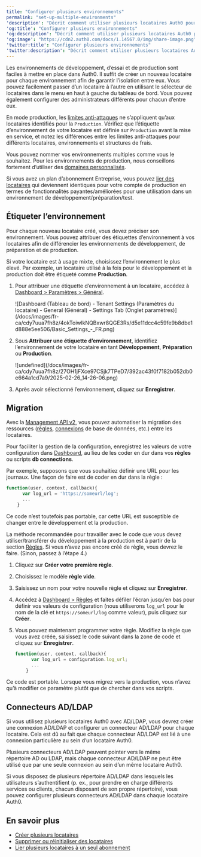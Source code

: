 ---
title: "Configurer plusieurs environnements"
permalink: "set-up-multiple-environments"
'description': "Décrit comment utiliser plusieurs locataires Auth0 pour gérer divers environnements."
'og:title': "Configurer plusieurs environnements"
'og:description': "Décrit comment utiliser plusieurs locataires Auth0 pour gérer divers environnements."
'og:image': "https://cdn2.auth0.com/docs/1.14567.0/img/share-image.png"
'twitter:title': "Configurer plusieurs environnements"
'twitter:description': "Décrit comment utiliser plusieurs locataires Auth0 pour gérer divers environnements."
---

Les environnements de développement, d’essai et de production sont faciles à mettre en place dans Auth0. Il suffit de créer un nouveau locataire pour chaque environnement afin de garantir l’isolation entre eux. Vous pouvez facilement passer d’un locataire à l’autre en utilisant le sélecteur de locataires dans le menu en haut à gauche du tableau de bord. Vous pouvez également configurer des administrateurs différents pour chacun d’entre eux.

En mode production, les [limites anti-attaques](/docs/fr-ca/troubleshoot/customer-support/operational-policies/rate-limit-policy) ne s’appliquent qu’aux locataires identifiés pour la `Production`. Vérifiez que l’étiquette d’environnement de votre locataire est définie sur `Production` avant la mise en service, et notez les différences entre les limites anti-attaques pour différents locataires, environnements et structures de frais.

Vous pouvez nommer vos environnements multiples comme vous le souhaitez. Pour les environnements de production, nous conseillons fortement d’utiliser des [domaines personnalisés](/docs/fr-ca/customize/custom-domains).

Si vous avez un plan d’abonnement Entreprise, vous pouvez [lier des locataires](/docs/fr-ca/get-started/auth0-overview/create-tenants/child-tenants) qui deviennent identiques pour votre compte de production en termes de fonctionnalités payantes/améliorées pour une utilisation dans un environnement de développement/préparation/test.

## Étiqueter l’environnement

Pour chaque nouveau locataire créé, vous devez préciser son environnement. Vous pouvez attribuer des étiquettes d’environnement à vos locataires afin de différencier les environnements de développement, de préparation et de production.

Si votre locataire est à usage mixte, choisissez l’environnement le plus élevé. Par exemple, un locataire utilisé à la fois pour le développement et la production doit être étiqueté comme **Production**.

1. Pour attribuer une étiquette d’environnement à un locataire, accédez à [Dashboard > Paramètres > Général](https://manage.auth0.com/#/tenant/general).

   <Frame>![Dashboard (Tableau de bord) - Tenant Settings (Paramètres du locataire) - General (Général) - Settings Tab (Onglet paramètres)](/docs/images/fr-ca/cdy7uua7fh8z/4okToiwlkNQBxwr8QGE3Rs/d5e11dcc4c59fe9b8dbe1d888e5ee506/Basic_Settings_-_FR.png)</Frame>

2. Sous **Attribuer une étiquette d’environnement**, identifiez l’environnement de votre locataire en tant **Développement**, **Préparation** ou **Production**.

   <Frame>![undefined](/docs/images/fr-ca/cdy7uua7fh8z/27OH1jFXce97CSjk7TPeD7/392ac43f0f7182b052db0e664a1cd7a9/2025-02-26_14-26-06.png)</Frame>

3. Après avoir sélectionné l’environnement, cliquez sur **Enregistrer**.

## Migration

Avec la [Management API v2](/docs/fr-ca/api/management/v2), vous pouvez automatiser la migration des ressources ([règles](/docs/fr-ca/customize/rules), [connexions](/docs/fr-ca/connections) de base de données, etc.) entre les locataires.

Pour faciliter la gestion de la configuration, enregistrez les valeurs de votre configuration dans [Dashboard](https://manage.auth0.com/#/rules), au lieu de les coder en dur dans vos **règles** ou scripts **db connections**.

Par exemple, supposons que vous souhaitiez définir une URL pour les journaux. Une façon de faire est de coder en dur dans la règle :

```javascript lines
function(user, context, callback){
      var log_url = 'https://someurl/log';
      ...
    }
```

Ce code n’est toutefois pas portable, car cette URL est susceptible de changer entre le développement et la production.

La méthode recommandée pour travailler avec le code que vous devez utiliser/transférer du développement à la production est à partir de la section [Règles](https://manage.auth0.com/#/rules). Si vous n’avez pas encore créé de règle, vous devrez le faire. (Sinon, passez à l’étape 4.)

1. Cliquez sur **Créer votre première règle**.
2. Choisissez le modèle **règle vide**.
3. Saisissez un nom pour votre nouvelle règle et cliquez sur **Enregistrer**.
4. Accédez à [Dashboard > Règles](https://manage.auth0.com/#/rules) et faites défiler l’écran jusqu’en bas pour définir vos valeurs de configuration (nous utiliserons `log_url` pour le nom de la clé et `https://someurl/log` comme valeur), puis cliquez sur **Créer**.
5. Vous pouvez maintenant programmer votre règle. Modifiez la règle que vous avez créée, saisissez le code suivant dans la zone de code et cliquez sur **Enregistrer**.

   ```javascript lines
   function(user, context, callback){
         var log_url = configuration.log_url;
         ...
       }
   ```

   

   

Ce code est portable. Lorsque vous migrez vers la production, vous n’avez qu’à modifier ce paramètre plutôt que de chercher dans vos scripts.

## Connecteurs AD/LDAP

Si vous utilisez plusieurs locataires Auth0 avec AD/LDAP, vous devrez créer une connexion AD/LDAP et configurer un connecteur AD/LDAP pour chaque locataire. Cela est dû au fait que chaque connecteur AD/LDAP est lié à une connexion particulière au sein d’un locataire Auth0.

Plusieurs connecteurs AD/LDAP peuvent pointer vers le même répertoire AD ou LDAP, mais chaque connecteur AD/LDAP ne peut être utilisé que par une seule connexion au sein d’un même locataire Auth0.

Si vous disposez de plusieurs répertoire AD/LDAP dans lesquels les utilisateurs s’authentifient (p. ex., pour prendre en charge différents services ou clients, chacun disposant de son propre répertoire), vous pouvez configurer plusieurs connecteurs AD/LDAP dans chaque locataire Auth0.

## En savoir plus

* [Créer plusieurs locataires](/docs/fr-ca/get-started/auth0-overview/create-tenants/create-multiple-tenants)
* [Supprimer ou réinitialiser des locataires](/docs/fr-ca/troubleshoot/customer-support/manage-subscriptions/delete-or-reset-tenant)
* [Lier plusieurs locataires à un seul abonnement](/docs/fr-ca/get-started/auth0-overview/create-tenants/child-tenants)